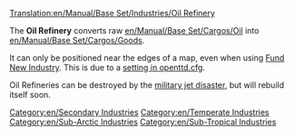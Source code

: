 [[Translation:en/Manual/Base Set/Industries/Oil Refinery]]

{{en/Industries|image=en/Oilrefinery.png.png
|name=Oil Refinery
|climates=[[en/Manual/Climates]], [[en/Manual/Climates]], [[en/Manual/Climates]].
|accepts=[[en/Manual/Base Set/Cargos/Oil]]
|produces=[[en/Manual/Base Set/Cargos/Goods]]
}}

The '''Oil Refinery''' converts raw [[en/Manual/Base Set/Cargos/Oil]] into [[en/Manual/Base Set/Cargos/Goods]].

It can only be positioned near the edges of a map, even when using [[en/Manual/Industries|Fund New Industry]]. This is due to a [[en/Archive/Manual/Settings/Oil refinery limit|setting in openttd.cfg]].

Oil Refineries can be destroyed by the [[en/Manual/Disasters#Oil_refinery_explosion|military jet disaster]], but will rebuild itself soon.

{{en/Navbox Industries}}

[[Category:en/Secondary Industries]]
[[Category:en/Temperate Industries]]
[[Category:en/Sub-Arctic Industries]]
[[Category:en/Sub-Tropical Industries]]